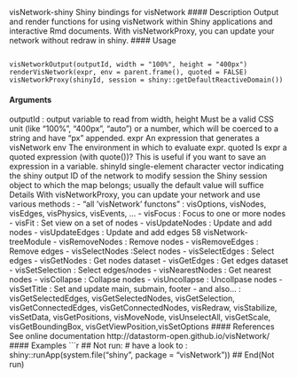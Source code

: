 

visNetwork-shiny Shiny bindings for visNetwork
#### Description
Output and render functions for using visNetwork within Shiny applications and interactive Rmd
documents. With visNetworkProxy, you can update your network without redraw in shiny.
#### Usage
<pre><code>
visNetworkOutput(outputId, width = "100%", height = "400px")
renderVisNetwork(expr, env = parent.frame(), quoted = FALSE)
visNetworkProxy(shinyId, session = shiny::getDefaultReactiveDomain())
</code></pre>
#### Arguments
outputId : output variable to read from
width, height Must be a valid CSS unit (like "100%", "400px", "auto") or a number, which
will be coerced to a string and have "px" appended.
expr An expression that generates a visNetwork
env The environment in which to evaluate expr.
quoted Is expr a quoted expression (with quote())? This is useful if you want to save
an expression in a variable.
shinyId single-element character vector indicating the shiny output ID of the network to
modify
session the Shiny session object to which the map belongs; usually the default value will
suffice
Details
With visNetworkProxy, you can update your network and use various methods :
-  "all ’visNetwork’ functons" : visOptions, visNodes, visEdges, visPhysics, visEvents,
...
-  visFocus : Focus to one or more nodes
-  visFit : Set view on a set of nodes
-  visUpdateNodes : Update and add nodes
-  visUpdateEdges : Update and add edges
58 visNetwork-treeModule
-  visRemoveNodes : Remove nodes
-  visRemoveEdges : Remove edges
-  visSelectNodes :Select nodes
-  visSelectEdges : Select edges
-  visGetNodes : Get nodes dataset
-  visGetEdges : Get edges dataset
-  visSetSelection : Select edges/nodes
-  visNearestNodes : Get nearest nodes
-  visCollapse : Collapse nodes
-  visUncollapse : Uncollpase nodes
-  visSetTitle : Set and update main, submain, footer
-  and also... : visGetSelectedEdges, visGetSelectedNodes, visGetSelection, visGetConnectedEdges,
visGetConnectedNodes, visRedraw, visStabilize, visSetData, visGetPositions, visMoveNode,
visUnselectAll, visGetScale, visGetBoundingBox, visGetViewPosition,visSetOptions
#### References
See online documentation http://datastorm-open.github.io/visNetwork/
#### Examples
```r
## Not run:
# have a look to :
shiny::runApp(system.file("shiny", package = "visNetwork"))
## End(Not run)
